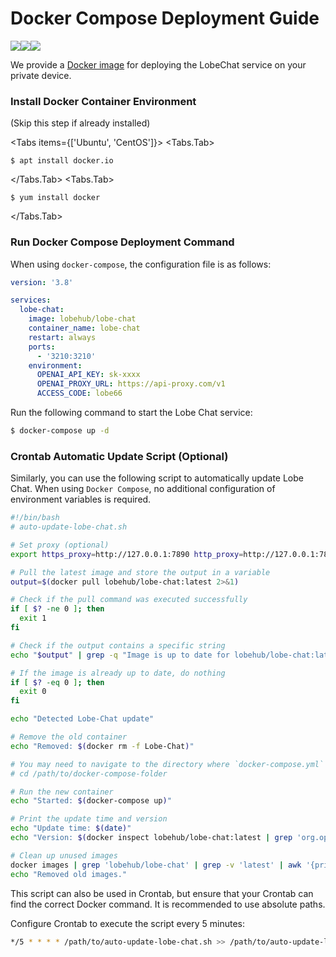
# Docker Compose Deployment Guide

[![][docker-release-shield]][docker-release-link][![][docker-size-shield]][docker-size-link][![][docker-pulls-shield]][docker-pulls-link]

We provide a [Docker image][docker-release-link] for deploying the LobeChat service on your private device.

<Steps>

### Install Docker Container Environment

(Skip this step if already installed)

<Tabs items={['Ubuntu', 'CentOS']}>
<Tabs.Tab>

```fish
$ apt install docker.io
```

</Tabs.Tab>
<Tabs.Tab>

```fish
$ yum install docker
```

</Tabs.Tab>

</Tabs>

### Run Docker Compose Deployment Command

When using `docker-compose`, the configuration file is as follows:

```yml
version: '3.8'

services:
  lobe-chat:
    image: lobehub/lobe-chat
    container_name: lobe-chat
    restart: always
    ports:
      - '3210:3210'
    environment:
      OPENAI_API_KEY: sk-xxxx
      OPENAI_PROXY_URL: https://api-proxy.com/v1
      ACCESS_CODE: lobe66
```

Run the following command to start the Lobe Chat service:

```bash
$ docker-compose up -d
```

### Crontab Automatic Update Script (Optional)

Similarly, you can use the following script to automatically update Lobe Chat. When using `Docker Compose`, no additional configuration of environment variables is required.

```bash
#!/bin/bash
# auto-update-lobe-chat.sh

# Set proxy (optional)
export https_proxy=http://127.0.0.1:7890 http_proxy=http://127.0.0.1:7890 all_proxy=socks5://127.0.0.1:7890

# Pull the latest image and store the output in a variable
output=$(docker pull lobehub/lobe-chat:latest 2>&1)

# Check if the pull command was executed successfully
if [ $? -ne 0 ]; then
  exit 1
fi

# Check if the output contains a specific string
echo "$output" | grep -q "Image is up to date for lobehub/lobe-chat:latest"

# If the image is already up to date, do nothing
if [ $? -eq 0 ]; then
  exit 0
fi

echo "Detected Lobe-Chat update"

# Remove the old container
echo "Removed: $(docker rm -f Lobe-Chat)"

# You may need to navigate to the directory where `docker-compose.yml` is located first
# cd /path/to/docker-compose-folder

# Run the new container
echo "Started: $(docker-compose up)"

# Print the update time and version
echo "Update time: $(date)"
echo "Version: $(docker inspect lobehub/lobe-chat:latest | grep 'org.opencontainers.image.version' | awk -F'"' '{print $4}')"

# Clean up unused images
docker images | grep 'lobehub/lobe-chat' | grep -v 'latest' | awk '{print $3}' | xargs -r docker rmi > /dev/null 2>&1
echo "Removed old images."
```

This script can also be used in Crontab, but ensure that your Crontab can find the correct Docker command. It is recommended to use absolute paths.

Configure Crontab to execute the script every 5 minutes:

```bash
*/5 * * * * /path/to/auto-update-lobe-chat.sh >> /path/to/auto-update-lobe-chat.log 2>&1
```

</Steps>

[docker-pulls-link]: https://hub.docker.com/r/lobehub/lobe-chat
[docker-pulls-shield]: https://img.shields.io/docker/pulls/lobehub/lobe-chat?color=45cc11&labelColor=black&style=flat-square
[docker-release-link]: https://hub.docker.com/r/lobehub/lobe-chat
[docker-release-shield]: https://img.shields.io/docker/v/lobehub/lobe-chat?color=369eff&label=docker&labelColor=black&logo=docker&logoColor=white&style=flat-square
[docker-size-link]: https://hub.docker.com/r/lobehub/lobe-chat
[docker-size-shield]: https://img.shields.io/docker/image-size/lobehub/lobe-chat?color=369eff&labelColor=black&style=flat-square
